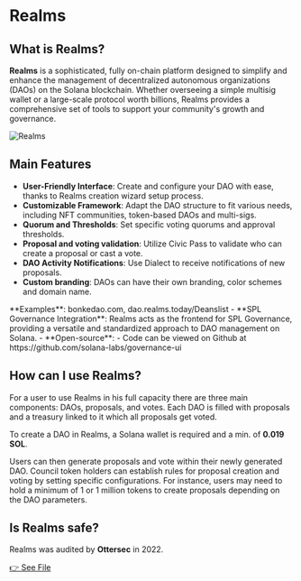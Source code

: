 
# Realms

## What is Realms?

**Realms** is a sophisticated, fully on-chain platform designed to simplify and enhance the management of decentralized autonomous organizations (DAOs) on the Solana blockchain. Whether overseeing a simple multisig wallet or a large-scale protocol worth billions, Realms provides a comprehensive set of tools to support your community's growth and governance.

![Realms](../source/realms.png)

## Main Features

- **User-Friendly Interface**: Create and configure your DAO with ease, thanks to Realms creation wizard setup process.
- **Customizable Framework**: Adapt the DAO structure to fit various needs, including NFT communities, token-based DAOs and multi-sigs.
- **Quorum and Thresholds**: Set specific voting quorums and approval thresholds.
- **Proposal and voting validation**: Utilize Civic Pass to validate who can create a proposal or cast a vote.
- **DAO Activity Notifications**: Use Dialect to receive notifications of new proposals.
- **Custom branding**: DAOs can have their own branding, color schemes and domain name.
<Callout type="default" emoji="🚧">
**Examples**: bonkedao.com, dao.realms.today/Deanslist
</Callout>
- **SPL Governance Integration**: Realms acts as the frontend for SPL Governance, providing a versatile and standardized approach to DAO management on Solana.
- **Open-source**: - Code can be viewed on Github at https://github.com/solana-labs/governance-ui

## How can I use Realms?

For a user to use Realms in his full capacity there are three main components: DAOs, proposals, and votes. Each DAO is filled with proposals and a treasury linked to it which all proposals get voted.

To create a DAO in Realms, a Solana wallet is required and a min. of **0.019 SOL**.

Users can then generate proposals and vote within their newly generated DAO. Council token holders can establish rules for proposal creation and voting by setting specific configurations. For instance, users may need to hold a minimum of 1 or 1 million tokens to create proposals depending on the DAO parameters.

## Is Realms safe?

Realms was audited by **Ottersec** in 2022.

[👉 See File](../spl_governance_v3.pdf)